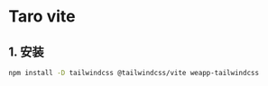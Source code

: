 # Taro vite

## 1. 安装

```bash npm2yarn
npm install -D tailwindcss @tailwindcss/vite weapp-tailwindcss
```

